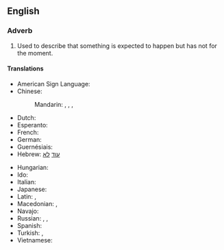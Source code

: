 ==English==

===Adverb===
{{en-adv|head=[[not]] [[yet]]|-}}

# Used to describe that something is expected to happen but has not for the moment.

====Translations====
{{trans-top|expected to happened but has not for the moment}}
* American Sign Language: {{tø|ase|OpenB@NearSideTrunkhigh-PalmBack Nod}}
* Chinese:
*: Mandarin: {{t|cmn|沒有|sc=Hani}}, {{t|cmn|没有|tr=méiyǒu|sc=Hani}}, {{qualifier|literary}} {{t|cmn|尚未|tr=shàngwèi|sc=Hani}}, {{t|cmn|未|tr=wèi|sc=Hani}}
* Dutch: {{t-|nl|nog niet}}
* Esperanto: {{t-|eo|ankoraŭ ne}}
* French: {{t+|fr|pas encore}}
* German: {{t-|de|noch nicht}}
* Guernésiais: {{tø|roa-grn|pas acore}}
* Hebrew: [[עוד]] [[לא]]
{{trans-mid}}
* Hungarian: {{t-|hu|még nem}}
* Ido: {{t-|io|ne ja}}
* Italian: {{t-|it|non ancora}}
* Japanese: {{qualifier|short answer or in a negative sentence}} {{t-|ja|まだ|tr=mada|sc=Jpan}}
* Latin: {{t+|la|nondum}}, {{t-|la|hauddum}}
* Macedonian: {{t-|mk|сеуште не|tr=séušte ne}},  {{t-|mk|уште не|tr=úšte ne}}
* Navajo: {{tø|nv|tʼah dooda}}
* Russian: {{t-|ru|пока нет}},  {{t-|ru|ещё нет}},  {{t-|ru|всё ещё нет}}
* Spanish: {{t-|es|todavía no}}
* Turkish: {{t-|tr|henüz değil}}, {{t-|tr|daha değil}}
* Vietnamese: {{t+|vi|chưa}}
{{trans-bottom}}